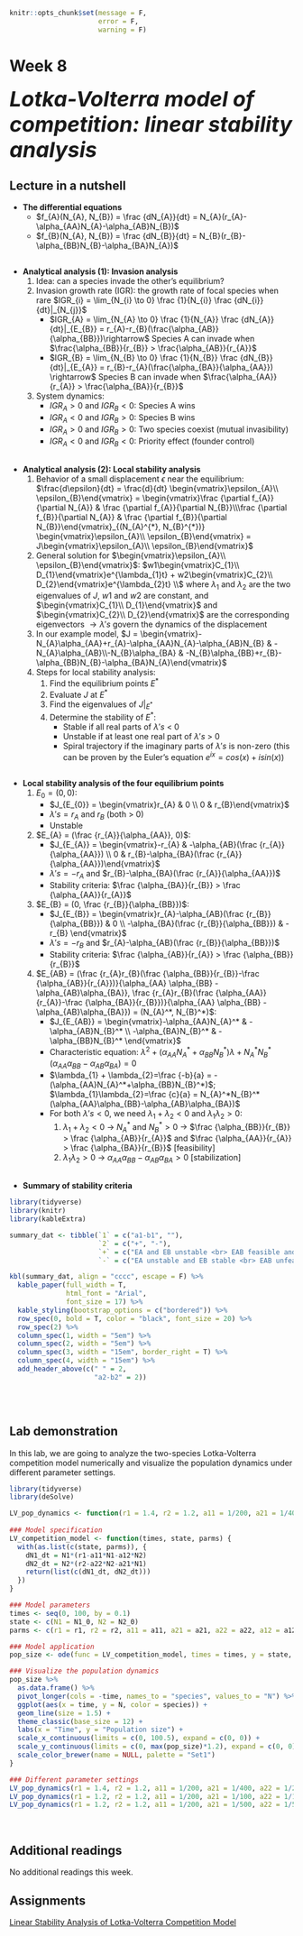 ```r
knitr::opts_chunk$set(message = F, 
                      error = F, 
                      warning = F)

```

# Week 8 {-} 
<div style = "font-size: 28pt"> **_Lotka-Volterra model of competition: linear stability analysis_**</div>

## Lecture in a nutshell {-}

* **The differential equations**
    * $f_{A}(N_{A}, N_{B}) = \frac {dN_{A}}{dt} = N_{A}(r_{A}-\alpha_{AA}N_{A}-\alpha_{AB}N_{B})$
    * $f_{B}(N_{A}, N_{B}) = \frac {dN_{B}}{dt} = N_{B}(r_{B}-\alpha_{BB}N_{B}-\alpha_{BA}N_{A})$

<div style="height:1px ;"><br></div> 

* **Analytical analysis (1): Invasion analysis**
    1. Idea: can a species invade the other's equilibrium?
    2. Invasion growth rate (IGR): the growth rate of focal species when rare 
    $IGR_{i} =  \lim_{N_{i} \to 0} \frac {1}{N_{i}} \frac {dN_{i}}{dt}|_{N_{j}}$
        * $IGR_{A} = \lim_{N_{A} \to 0} \frac {1}{N_{A}} \frac {dN_{A}}{dt}|_{E_{B}} = r_{A}-r_{B}(\frac{\alpha_{AB}}{\alpha_{BB}})\rightarrow$ Species A can invade when $\frac{\alpha_{BB}}{r_{B}} > \frac{\alpha_{AB}}{r_{A}}$     
        * $IGR_{B} = \lim_{N_{B} \to 0} \frac {1}{N_{B}} \frac {dN_{B}}{dt}|_{E_{A}} = r_{B}-r_{A}(\frac{\alpha_{BA}}{\alpha_{AA}}) \rightarrow$ Species B can invade when $\frac{\alpha_{AA}}{r_{A}} > \frac{\alpha_{BA}}{r_{B}}$ 
    3. System dynamics:
        * $IGR_{A} > 0$ and $IGR_{B} < 0$: Species A wins
        * $IGR_{A} < 0$ and $IGR_{B} > 0$: Species B wins
        * $IGR_{A} > 0$ and $IGR_{B} > 0$: Two species coexist (mutual invasibility)
        * $IGR_{A} < 0$ and $IGR_{B} < 0$: Priority effect (founder control)

<div style="height:1px ;"><br></div> 

* **Analytical analysis (2): Local stability analysis**
    1. Behavior of a small displacement $\epsilon$ near the equilibrium: $\frac{d\epsilon}{dt} = \frac{d}{dt} \begin{vmatrix}\epsilon_{A}\\ \epsilon_{B}\end{vmatrix} = \begin{vmatrix}\frac {\partial f_{A}}{\partial N_{A}} & \frac {\partial f_{A}}{\partial N_{B}}\\\frac {\partial f_{B}}{\partial N_{A}} & \frac {\partial f_{B}}{\partial N_{B}}\end{vmatrix}_{(N_{A}^{*}, N_{B}^{*})} \begin{vmatrix}\epsilon_{A}\\ \epsilon_{B}\end{vmatrix} = J\begin{vmatrix}\epsilon_{A}\\ \epsilon_{B}\end{vmatrix}$
    2. General solution for $\begin{vmatrix}\epsilon_{A}\\ \epsilon_{B}\end{vmatrix}$: $w1\begin{vmatrix}C_{1}\\ D_{1}\end{vmatrix}e^{\lambda_{1}t} + w2\begin{vmatrix}C_{2}\\ D_{2}\end{vmatrix}e^{\lambda_{2}t} \\$
    where $\lambda_{1}$ and $\lambda_{2}$ are the two eigenvalues of $J$, $w1$ and $w2$ are constant, and $\begin{vmatrix}C_{1}\\ D_{1}\end{vmatrix}$ and $\begin{vmatrix}C_{2}\\ D_{2}\end{vmatrix}$ are the corresponding eigenvectors
    $\to \lambda's$ govern the dynamics of the displacement
    3. In our example model, $J = \begin{vmatrix}-N_{A}\alpha_{AA}+r_{A}-\alpha_{AA}N_{A}-\alpha_{AB}N_{B} & -N_{A}\alpha_{AB}\\-N_{B}\alpha_{BA} & -N_{B}\alpha_{BB}+r_{B}-\alpha_{BB}N_{B}-\alpha_{BA}N_{A}\end{vmatrix}$
    4. Steps for local stability analysis:
        1. Find the equilibrium points $E^{*}$
        2. Evaluate $J$ at $E^{*}$
        3. Find the eigenvalues of $J|_{E^{*}}$
        4. Determine the stability of $E^{*}$:
            * Stable if all real parts of $\lambda's$ < 0
            * Unstable if at least one real part of $\lambda's$ > 0
            * Spiral trajectory if the imaginary parts of $\lambda's$ is non-zero (this can be proven by the Euler's equation $e^{ix} = cos(x) + isin(x)$)

<div style="height:1px ;"><br></div> 

* **Local stability analysis of the four equilibrium points**
    1. $E_{0} = (0, 0)$:
        * $J_{E_{0}} = \begin{vmatrix}r_{A} & 0 \\ 0 & r_{B}\end{vmatrix}$
        * $\lambda's = r_{A}$ and $r_{B}$ (both > 0)
        * Unstable
    2. $E_{A} = (\frac {r_{A}}{\alpha_{AA}}, 0)$: 
        * $J_{E_{A}} = \begin{vmatrix}-r_{A} & -\alpha_{AB}(\frac {r_{A}}{\alpha_{AA}}) \\ 0 & r_{B}-\alpha_{BA}(\frac {r_{A}}{\alpha_{AA}})\end{vmatrix}$
        * $\lambda's = -r_{A}$ and $r_{B}-\alpha_{BA}(\frac {r_{A}}{\alpha_{AA}})$
        * Stability criteria: $\frac {\alpha_{BA}}{r_{B}} > \frac {\alpha_{AA}}{r_{A}}$
    3. $E_{B} = (0, \frac {r_{B}}{\alpha_{BB}})$:
        * $J_{E_{B}} = \begin{vmatrix}r_{A}-\alpha_{AB}(\frac {r_{B}}{\alpha_{BB}}) & 0 \\ -\alpha_{BA}(\frac {r_{B}}{\alpha_{BB}}) & -r_{B} \end{vmatrix}$
        * $\lambda's = -r_{B}$ and $r_{A}-\alpha_{AB}(\frac {r_{B}}{\alpha_{BB}})$
        * Stability criteria: $\frac {\alpha_{AB}}{r_{A}} > \frac {\alpha_{BB}}{r_{B}}$
    4. $E_{AB} = (\frac {r_{A}r_{B}(\frac {\alpha_{BB}}{r_{B}}-\frac {\alpha_{AB}}{r_{A}})}{\alpha_{AA} \alpha_{BB} - \alpha_{AB}\alpha_{BA}}, \frac {r_{A}r_{B}(\frac {\alpha_{AA}}{r_{A}}-\frac {\alpha_{BA}}{r_{B}})}{\alpha_{AA} \alpha_{BB} - \alpha_{AB}\alpha_{BA}}) = (N_{A}^*, N_{B}^*)$:
        * $J_{E_{AB}} = \begin{vmatrix}-\alpha_{AA}N_{A}^* & -\alpha_{AB}N_{B}^* \\ -\alpha_{BA}N_{B}^* & -\alpha_{BB}N_{B}^* \end{vmatrix}$
        * Characteristic equation: $\lambda^2+(\alpha_{AA}N_{A}^*+\alpha_{BB}N_{B}^*)\lambda+N_{A}^*N_{B}^*(\alpha_{AA}\alpha_{BB}-\alpha_{AB}\alpha_{BA}) = 0$
        * $\lambda_{1} + \lambda_{2}=\frac {-b}{a} = -(\alpha_{AA}N_{A}^*+\alpha_{BB}N_{B}^*)$; $\lambda_{1}\lambda_{2}=\frac {c}{a} = N_{A}^*N_{B}^*(\alpha_{AA}\alpha_{BB}-\alpha_{AB}\alpha_{BA})$
        * For both $\lambda's < 0$, we need $\lambda_{1} + \lambda_{2} < 0$ and $\lambda_{1}\lambda_{2} > 0$:
            1. $\lambda_{1} + \lambda_{2} < 0$ $\to$ $N_{A}^*$ and $N_{B}^* > 0$ $\to$ $\frac {\alpha_{BB}}{r_{B}} > \frac {\alpha_{AB}}{r_{A}}$ and $\frac {\alpha_{AA}}{r_{A}} > \frac {\alpha_{BA}}{r_{B}}$ [feasibility]
            2. $\lambda_{1}\lambda_{2} > 0$ $\to$ $\alpha_{AA}\alpha_{BB}-\alpha_{AB}\alpha_{BA} > 0$ [stabilization]

<div style="height:1px ;"><br></div>

* **Summary of stability criteria**

```r
library(tidyverse)
library(knitr)
library(kableExtra)

summary_dat <- tibble(`1` = c("a1-b1", ""),
                      `2` = c("+", "-"),
                      `+` = c("EA and EB unstable <br> EAB feasible and stable <br> IGRA > 0 and IGRB > 0 <br> Stable coexistence", "EA stable and EB unstable <br> EAB unfeasible <br> IGRA > 0 and IGRB < 0 <br> Species A wins"), 
                      `-` = c("EA unstable and EB stable <br> EAB unfeasible <br> IGRA < 0 and IGRB > 0 <br> Species B wins", "EA and EB unstable <br> EAB feasible but unstable <br> IGRA < 0 and IGRB < 0 <br> Priority effect"))

kbl(summary_dat, align = "cccc", escape = F) %>%  
  kable_paper(full_width = T, 
              html_font = "Arial",
              font_size = 17) %>%
  kable_styling(bootstrap_options = c("bordered")) %>%
  row_spec(0, bold = T, color = "black", font_size = 20) %>%
  row_spec(2) %>%
  column_spec(1, width = "5em") %>%
  column_spec(2, width = "5em") %>%
  column_spec(3, width = "15em", border_right = T) %>%
  column_spec(4, width = "15em") %>%
  add_header_above(c(" " = 2, 
                     "a2-b2" = 2))

```

<div style="height:1px ;"><br></div>    
<br>


## Lab demonstration {-}

In this lab, we are going to analyze the two-species Lotka-Volterra competition model numerically and visualize the population dynamics under different parameter settings.

```r
library(tidyverse)
library(deSolve)

LV_pop_dynamics <- function(r1 = 1.4, r2 = 1.2, a11 = 1/200, a21 = 1/400, a22 = 1/200, a12 = 1/300, N1_0 = 10, N2_0 = 10) {
    
### Model specification
LV_competition_model <- function(times, state, parms) {
  with(as.list(c(state, parms)), {
    dN1_dt = N1*(r1-a11*N1-a12*N2)  
    dN2_dt = N2*(r2-a22*N2-a21*N1)
    return(list(c(dN1_dt, dN2_dt)))
  })
}

### Model parameters
times <- seq(0, 100, by = 0.1)
state <- c(N1 = N1_0, N2 = N2_0)
parms <- c(r1 = r1, r2 = r2, a11 = a11, a21 = a21, a22 = a22, a12 = a12)

### Model application
pop_size <- ode(func = LV_competition_model, times = times, y = state, parms = parms)

### Visualize the population dynamics
pop_size %>%
  as.data.frame() %>%
  pivot_longer(cols = -time, names_to = "species", values_to = "N") %>%
  ggplot(aes(x = time, y = N, color = species)) + 
  geom_line(size = 1.5) +
  theme_classic(base_size = 12) +
  labs(x = "Time", y = "Population size") +
  scale_x_continuous(limits = c(0, 100.5), expand = c(0, 0)) +
  scale_y_continuous(limits = c(0, max(pop_size)*1.2), expand = c(0, 0)) +
  scale_color_brewer(name = NULL, palette = "Set1")
}

### Different parameter settings
LV_pop_dynamics(r1 = 1.4, r2 = 1.2, a11 = 1/200, a21 = 1/400, a22 = 1/200, a12 = 1/300, N1_0 = 10, N2_0 = 10)  # stable coexistence
LV_pop_dynamics(r1 = 1.2, r2 = 1.2, a11 = 1/200, a21 = 1/100, a22 = 1/100, a12 = 1/300, N1_0 = 10, N2_0 = 10)  # N1 wins
LV_pop_dynamics(r1 = 1.2, r2 = 1.2, a11 = 1/200, a21 = 1/500, a22 = 1/500, a12 = 1/300, N1_0 = 10, N2_0 = 10)  # N2 wins

```
<br>

## Additional readings {-}

No additional readings this week.
<br>

## Assignments {-}

[Linear Stability Analysis of Lotka-Volterra Competition Model](./Assignments/Week8_LV Competition Model.pdf){target="_blank"}

<!-- [Suggested Solutions](./Assignments/Week8_LV Competition Model_with_Solutions.pdf){target="_blank"} -->





